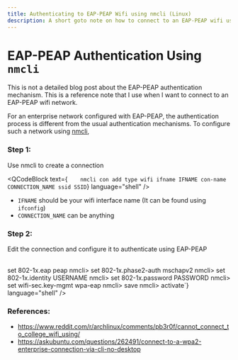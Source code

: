 ```yaml
---
title: Authenticating to EAP-PEAP Wifi using nmcli (Linux) 
description: A short goto note on how to connect to an EAP-PEAP wifi using nmcli in liux.
---
```



# EAP-PEAP Authentication Using `nmcli` 

This is not a detailed blog post about the EAP-PEAP authentication mechanism. This is a reference note that I use when I want to connect to an EAP-PEAP wifi network. 
<br/>

For an enterprise network configured with EAP-PEAP, the authentication process is different from the usual authentication mechanisms. To configure such a network using [nmcli](https://man.archlinux.org/man/nmcli.1.en),

### Step 1:
Use nmcli to create a connection
<br/>

<QCodeBlock
  text={`    nmcli con add type wifi ifname IFNAME con-name CONNECTION_NAME ssid SSID`}
    language="shell"
/>
<br/>

- `IFNAME` should be your wifi interface name (It can be found using `ifconfig`)
- `CONNECTION_NAME` can be anything

### Step 2:
Edit the connection and configure it to authenticate using EAP-PEAP

<br/>
<QCodeBlock
  text={`    nmcli con edit id CONNECTION_NAME
    nmcli> set 802-1x.eap peap
    nmcli> set 802-1x.phase2-auth mschapv2
    nmcli> set 802-1x.identity USERNAME
    nmcli> set 802-1x.password PASSWORD
    nmcli> set wifi-sec.key-mgmt wpa-eap
    nmcli> save
    nmcli> activate`}
    language="shell"
/>
<br/>


### References:
- https://www.reddit.com/r/archlinux/comments/pb3r0f/cannot_connect_to_college_wifi_using/   
- https://askubuntu.com/questions/262491/connect-to-a-wpa2-enterprise-connection-via-cli-no-desktop
